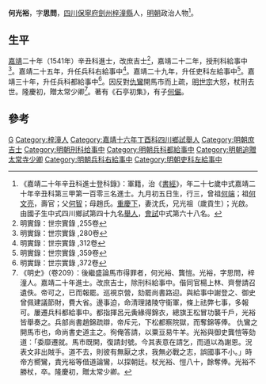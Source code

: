 {{明清人物信息框
| 姓名 = 何光裕
| 原名 =
| 圖片名稱= 
| 圖片大小 =
| 圖片說明 = 
| 最高職務 = 兵科都給事中
| 國家 = 大明 
| 爵位 =
| 籍貫 = [[四川|四川]][[保寧府|保寧府]][[劍州|劍州]][[梓潼縣|梓潼縣]]
| 族裔 = 
| 字號 = 字思問
| 諡號 =
| 出生日期 = 九月初五日
| 出生地點 = 
| 逝世日期 = 卒年不詳 
| 逝世地點 =
| 墓葬 =
| 配偶 = 沈氏
| 親屬 = 曾祖[[何端|何端]]，祖[[何文亮|何文亮]]<br>父[[何智|何智]]，母趙氏
| 出身 =
* 嘉靖二十年辛丑科同進士出身
| 經歷 =
| 著作 =  
}}
'''何光裕'''{{BD|1515年||?年||}}，字'''思問'''，[[四川|四川]][[保寧府|保寧府]][[劍州|劍州]][[梓潼縣|梓潼縣]]人，[[明朝|明朝]]政治人物<ref>《嘉靖二十年辛丑科進士登科錄》：軍籍，治《[[書經|書經]]》，年二十七歲中式嘉靖二十年辛丑科第三甲第一百零三名進士。九月初五日生，行三，曾祖[[何端|何端]]；祖[[何文亮|何文亮]]，壽官；父[[何智|何智]]；母趙氏。[[重慶下|重慶下]]，妻沈氏，兄光祖（歲貢生）；光啟。由國子生中式四川鄉試第四十九名[[舉人|舉人]]，[[會試|會試]]中式第六十八名。</ref>。

==生平==
[[嘉靖|嘉靖]]二十年（1541年）辛丑科進士，改庶吉士<ref>明實錄：世宗實錄 ,255卷</ref>，嘉靖二十二年，授刑科給事中<ref>明實錄：世宗實錄 ,280卷</ref>。嘉靖二十五年，升任兵科右給事中<ref>明實錄：世宗實錄 ,312卷</ref>。嘉靖二十九年，升任吏科左給事中<ref>明實錄：世宗實錄 ,359卷</ref>。嘉靖三十年，升任兵科都給事中<ref>明實錄：世宗實錄 ,372卷</ref>。因反對[[仇鸞|仇鸞]]開馬市而上疏，[[明世宗|明世宗]]大怒，杖刑去世。隆慶初，贈太常少卿<ref>《明史》（卷209）：後繼盛論馬市得罪者，何光裕、龔愷。光裕，字思問，梓潼人。嘉靖二十年進士。改庶吉士，除刑科給事中。偕同官楊上林、齊譽請召遺佚。帝可之，已而報罷。巡視京營，劾罷尚書路迎。與給事中謝登之、御史曾佩建議節財，費大省。邊事迫，命清理諸陵守衞軍，條上祛弊七事，多報可。屢遷兵科都給事中。都指揮呂元夤緣得錦衣，總旗王松冒功襲千戶，光裕皆舉奏之。兵部尚書趙錦疏辯，帝斥元，下松都察院獄，而奪錦等俸。 仇鸞之開馬市也，命尚書史道主之。徇俺答請，以粟豆易牛羊。光裕與御史龔愷等劾道：「委靡遷就。馬市既開，復請封號。今其表意在請乞，而道以為謝恩。況表文非出賊手。道不去，則彼有無厭之求，我無必戰之志，誤國事不小。」時帝方嚮鸞，責光裕等借道論鸞，以探朝廷。杖光裕、愷八十，餘奪俸。光裕不勝杖，卒。隆慶初，贈太常少卿。</ref>。著有《石亭初集》，有子[[何儼|何儼]]。

==參考==
{{reflist}}

{{嘉靖二十年辛丑科殿試金榜}}

{{Authority control}}
{{DEFAULTSORT:He何}}
[[Category:何姓|G]]
[[Category:梓潼人|Category:梓潼人]]
[[Category:嘉靖十六年丁酉科四川鄉試舉人|Category:嘉靖十六年丁酉科四川鄉試舉人]]
[[Category:明朝庶吉士|Category:明朝庶吉士]]
[[Category:明朝刑科给事中|Category:明朝刑科给事中]]
[[Category:明朝兵科都給事中|Category:明朝兵科都給事中]]
[[Category:明朝追贈太常寺少卿|Category:明朝追贈太常寺少卿]]
[[Category:明朝兵科右給事中|Category:明朝兵科右給事中]]
[[Category:明朝吏科左給事中|Category:明朝吏科左給事中]]